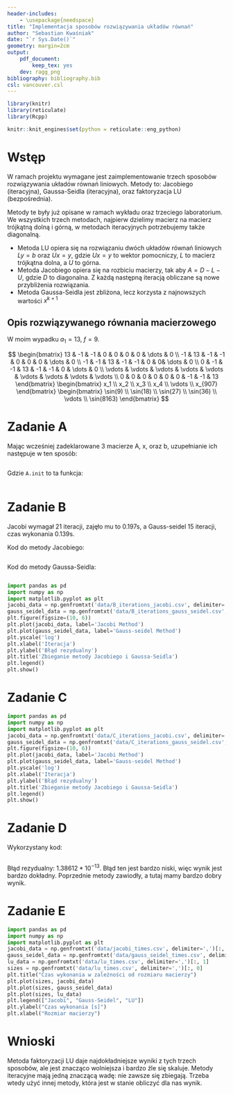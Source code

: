 ```yaml
---
header-includes:
    - \usepackage{needspace}
title: "Implementacja sposobów rozwiązywania układów równań"
author: "Sebastian Kwaśniak"
date: "`r Sys.Date()`"
geometry: margin=2cm
output:
    pdf_document:
        keep_tex: yes
    dev: ragg_png
bibliography: bibliography.bib
csl: vancouver.csl
---
```


```r
library(knitr)
library(reticulate)
library(Rcpp)

knitr::knit_engines$set(python = reticulate::eng_python)
```

# Wstęp

W ramach projektu wymagane jest zaimplementowanie trzech sposobów rozwiązywania układów równań liniowych.
Metody to: Jacobiego (iteracyjna), Gaussa-Seidla (iteracyjna), oraz faktoryzacja LU (bezpośrednia).

Metody te były już opisane w ramach wykładu oraz trzeciego laboratorium.
We wszystkich trzech metodach, najpierw dzielimy macierz na macierz trójkątną dolną i górną,
w metodach iteracyjnych potrzebujemy także diagonalną.

- Metoda LU opiera się na rozwiązaniu dwóch układów równań liniowych $Ly=b$ oraz $Ux=y$, gdzie $Ux=y$
to wektor pomocniczy, $L$ to macierz trójkątna dolna, a $U$ to górna.
- Metoda Jacobiego opiera się na rozbiciu macierzy, tak aby $A = D-L-U$, gdzie $D$ to diagonalna.
Z każdą następną iteracją obliczane są nowe przybliżenia rozwiązania.
- Metoda Gaussa-Seidla jest zbliżona, lecz korzysta z najnowszych wartości $x^{k+1}$


## Opis rozwiązywanego równania macierzowego

W moim wypadku $a_1 = 13$, $f = 9$.

$$
\begin{bmatrix}
13 & -1 & -1 & 0 & 0 & 0 & 0 & \dots & 0 \\
-1 & 13 & -1 & -1 & 0 & 0 & 0 & \dots & 0 \\
-1 & -1 & 13 & -1 & -1 & 0 & 0& \dots & 0 \\
0 & -1 & -1 & 13 & -1 & -1 & 0 & \dots & 0 \\
\vdots & \vdots & \vdots & \vdots & \vdots & \vdots & \vdots & \vdots & \vdots \\
0 & 0 & 0 & 0 & 0 & 0 & -1 & -1 & 13
\end{bmatrix}
\begin{bmatrix}
x_1 \\
x_2 \\
x_3 \\
x_4 \\
\vdots \\
x_{907}
\end{bmatrix}
\begin{bmatrix}
\sin(9) \\
\sin(18) \\
\sin(27) \\
\sin(36) \\
\vdots \\
\sin(8163)
\end{bmatrix}
$$

# Zadanie A

Mając wcześniej zadeklarowane 3 macierze A, x, oraz b, uzupełnianie ich następuje w ten sposób:

```Rcpp
```


Gdzie `A.init` to ta funkcja:

```Rcpp
```

# Zadanie B

Jacobi wymagał 21 iteracji, zajęło mu to 0.197s, a Gauss-seidel 15 iteracji, czas wykonania 0.139s.

Kod do metody Jacobiego:
```Rcpp
```

Kod do metody Gaussa-Seidla:
```Rcpp
```

```python
import pandas as pd
import numpy as np
import matplotlib.pyplot as plt
jacobi_data = np.genfromtxt('data/B_iterations_jacobi.csv', delimiter=',')
gauss_seidel_data = np.genfromtxt('data/B_iterations_gauss_seidel.csv', delimiter=',')
plt.figure(figsize=(10, 6))
plt.plot(jacobi_data, label='Jacobi Method')
plt.plot(gauss_seidel_data, label='Gauss-seidel Method')
plt.yscale('log')
plt.xlabel('Iteracja')
plt.ylabel('Błąd rezydualny')
plt.title('Zbieganie metody Jacobiego i Gaussa-Seidla')
plt.legend()
plt.show()
```


# Zadanie C

```python
import pandas as pd
import numpy as np
import matplotlib.pyplot as plt
jacobi_data = np.genfromtxt('data/C_iterations_jacobi.csv', delimiter=',')[:100]
gauss_seidel_data = np.genfromtxt('data/C_iterations_gauss_seidel.csv', delimiter=',')[:100]
plt.figure(figsize=(10, 6))
plt.plot(jacobi_data, label='Jacobi Method')
plt.plot(gauss_seidel_data, label='Gauss-seidel Method')
plt.yscale('log')
plt.xlabel('Iteracja')
plt.ylabel('Błąd rezydualny')
plt.title('Zbieganie metody Jacobiego i Gaussa-Seidla')
plt.legend()
plt.show()
```

# Zadanie D

Wykorzystany kod:
```Rcpp
```

Błąd rezydualny: $1.38612 * 10^{-13}$. Błąd ten jest bardzo niski, więc wynik jest bardzo dokładny.
Poprzednie metody zawiodły, a tutaj mamy bardzo dobry wynik.

# Zadanie E

```python
import pandas as pd
import numpy as np
import matplotlib.pyplot as plt
jacobi_data = np.genfromtxt('data/jacobi_times.csv', delimiter=',')[:, 1]
gauss_seidel_data = np.genfromtxt('data/gauss_seidel_times.csv', delimiter=',')[:, 1]
lu_data = np.genfromtxt('data/lu_times.csv', delimiter=',')[:, 1]
sizes = np.genfromtxt('data/lu_times.csv', delimiter=',')[:, 0]
plt.title("Czas wykonania w zależności od rozmiaru macierzy")
plt.plot(sizes, jacobi_data)
plt.plot(sizes, gauss_seidel_data)
plt.plot(sizes, lu_data)
plt.legend(["Jacobi", "Gauss-Seidel", "LU"])
plt.ylabel("Czas wykonania [s]")
plt.xlabel("Rozmiar macierzy")
```

# Wnioski

Metoda faktoryzacji LU daje najdokładniejsze wyniki z tych trzech sposobów, ale jest znacząco wolniejsza
i bardzo źle się skaluje.
Metody iteracyjne mają jedną znaczącą wadę: nie zawsze się zbiegają. Trzeba wtedy użyć innej metody, która
jest w stanie obliczyć dla nas wynik.
